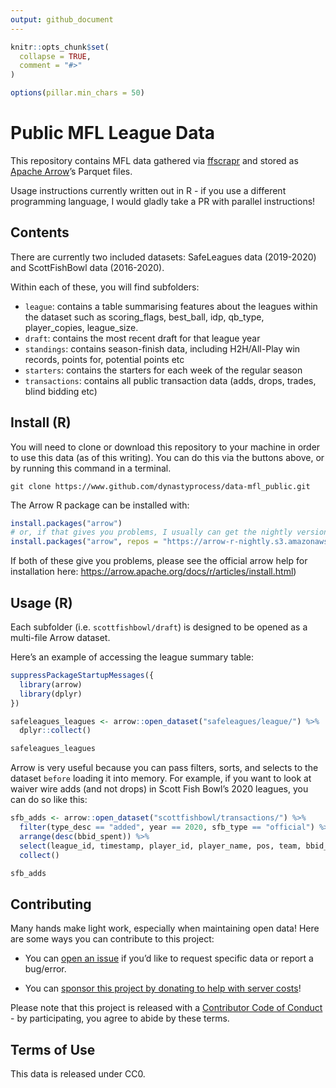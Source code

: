 ```yaml
---
output: github_document
---
```

<!-- README.md is generated from README.Rmd. Please edit that file -->

```r
knitr::opts_chunk$set(
  collapse = TRUE,
  comment = "#>"
)

options(pillar.min_chars = 50)

```

# Public MFL League Data

<!-- badges: start -->
<!-- badges: end -->

This repository contains MFL data gathered via [ffscrapr](https://github.com/dynastyprocess/ffscrapr) and stored as [Apache Arrow](https://arrow.apache.org/docs/r/articles/arrow.html)'s Parquet files. 

Usage instructions currently written out in R - if you use a different programming language, I would gladly take a PR with parallel instructions! 

## Contents

There are currently two included datasets: SafeLeagues data (2019-2020) and ScottFishBowl data (2016-2020). 

Within each of these, you will find subfolders:

- `league`: contains a table summarising features about the leagues within the dataset such as scoring_flags, best_ball, idp, qb_type, player_copies, league_size.
- `draft`: contains the most recent draft for that league year
- `standings`: contains season-finish data, including H2H/All-Play win records, points for, potential points etc
- `starters`: contains the starters for each week of the regular season
- `transactions`: contains all public transaction data (adds, drops, trades, blind bidding etc)

## Install (R)

You will need to clone or download this repository to your machine in order to use this data (as of this writing). You can do this via the buttons above, or by running this command in a terminal. 

```
git clone https://www.github.com/dynastyprocess/data-mfl_public.git

```

The Arrow R package can be installed with:

```r
install.packages("arrow")
# or, if that gives you problems, I usually can get the nightly version to work a little better
install.packages("arrow", repos = "https://arrow-r-nightly.s3.amazonaws.com")
```
If both of these give you problems, please see the official arrow help for installation here: [https://arrow.apache.org/docs/r/articles/install.html](https://arrow.apache.org/docs/r/articles/install.html))

## Usage (R)

Each subfolder (i.e. `scottfishbowl/draft`) is designed to be opened as a multi-file Arrow dataset. 

Here's an example of accessing the league summary table:

```r
suppressPackageStartupMessages({
  library(arrow)
  library(dplyr)
})

safeleagues_leagues <- arrow::open_dataset("safeleagues/league/") %>% 
  dplyr::collect()

safeleagues_leagues
```

Arrow is very useful because you can pass filters, sorts, and selects to the dataset `before` loading it into memory. For example, if you want to look at waiver wire adds (and not drops) in Scott Fish Bowl's 2020 leagues, you can do so like this:

```r

sfb_adds <- arrow::open_dataset("scottfishbowl/transactions/") %>% 
  filter(type_desc == "added", year == 2020, sfb_type == "official") %>% 
  arrange(desc(bbid_spent)) %>% 
  select(league_id, timestamp, player_id, player_name, pos, team, bbid_spent, franchise_id, franchise_name) %>% 
  collect()

sfb_adds
```


## Contributing

Many hands make light work, especially when maintaining open data! Here are some ways you can contribute to this project:

- You can [open an issue](https://github.com/DynastyProcess/data-mfl_public/issues/new) if you'd like to request specific data or report a bug/error. 

- You can [sponsor this project by donating to help with server costs](https://github.com/sponsors/tanho63)!

Please note that this project is released with a [Contributor Code of Conduct](https://github.com/DynastyProcess/data/blob/master/CODE_OF_CONDUCT.md) - by participating, you agree to abide by these terms.

## Terms of Use

This data is released under CC0. 
